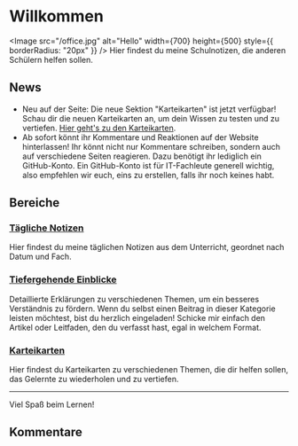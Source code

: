 
# Willkommen

<Image
  src="/office.jpg"
  alt="Hello"
  width={700}
  height={500}
  style={{ borderRadius: "20px" }}
/>
Hier findest du meine Schulnotizen, die anderen Schülern helfen sollen.

## News

- Neu auf der Seite: Die neue Sektion "Karteikarten" ist jetzt verfügbar! Schau dir die neuen Karteikarten an, um dein Wissen zu testen und zu vertiefen. [Hier geht's zu den Karteikarten](/karteikarten).
- Ab sofort könnt ihr Kommentare und Reaktionen auf der Website hinterlassen! Ihr könnt nicht nur Kommentare schreiben, sondern auch auf verschiedene Seiten reagieren. Dazu benötigt ihr lediglich ein GitHub-Konto. Ein GitHub-Konto ist für IT-Fachleute generell wichtig, also empfehlen wir euch, eins zu erstellen, falls ihr noch keines habt.

## Bereiche

### [Tägliche Notizen](/daily/LF00)

Hier findest du meine täglichen Notizen aus dem Unterricht, geordnet nach Datum und Fach.

### [Tiefergehende Einblicke](/einblicke/vpn)

Detaillierte Erklärungen zu verschiedenen Themen, um ein besseres Verständnis zu fördern. Wenn du selbst einen Beitrag in dieser Kategorie leisten möchtest, bist du herzlich eingeladen! Schicke mir einfach den Artikel oder Leitfaden, den du verfasst hast, egal in welchem Format.

### [Karteikarten](/karteikarten)

Hier findest du Karteikarten zu verschiedenen Themen, die dir helfen sollen, das Gelernte zu wiederholen und zu vertiefen.

---

Viel Spaß beim Lernen!

## Kommentare

<Comments />
